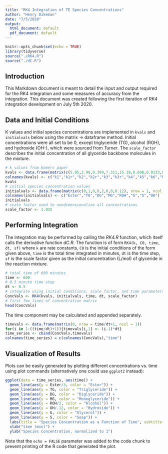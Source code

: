 ```yaml
---
title: "RK4 Integration of TE Species Concentrations"
author: "Henry Dikeman"
date: "7/5/2020"
output:
  html_document: default
  pdf_document: default
---
```


```r
knitr::opts_chunk$set(echo = TRUE)
library(tidyverse)
source("./RK4.R")
source("./dC.R")
```

## Introduction

This Markdown document is meant to detail the input and output required for the RK4 integration and some measures of accuracy from the integration. This document was created following the first iteration of RK4 integration development on July 5th 2020.

## Data and Initial Conditions

K values and initial species concentrations are implemented in `kvals` and `initialvals` below using the matrix -> dataframe method. Initial concentrations were all set to be 0, except triglyceride (TG), alcohol (ROH), and hydroxide (OH-), which were sourced from *Turner*. The `scale_factor` describes the initial concentration of all glyceride backbone molecules in the mixture.

```r
# k values from Komers paper
kvals <- data.frame(matrix(c(5.95,2.98,9.399,7.311,15.18,0.698,0.0133,0.3456,0.7474,0.4654), nrow = 1))/60
colnames(kvals) <- c("k1","k1r","k2","k2r","k3","k3r","k4","k5","k6","k7")
kvals
# initial species concentration values
initialvals <- data.frame(matrix(c(0,1,0,0,2,0,0,0.12), nrow = 1, ncol = 8))
colnames(initialvals) <- c("Ester","TG","DG","MG","ROH","G","S","OH")
initialvals
# scale factor used to nondimensionalize all concentrations
scale_factor <- 1.035
```

## Performing Integration

The integration may be performed by calling the *RK4.R* function, which itself calls the derivative function *dC.R*. The function is of form `RK4(k, C0, time, dt, sf)` where `k` are rate constants, `C0` is the initial conditions of the form given above, `time` is the total time integrated in minutes, `dt` is the time step, `sf` is the scale factor given as the initial concentration (L/mol) of glyceride in the reaction mixture.

```r
# total time of 600 minutes
time <- 600
# 0.5 minute time step
dt <- 0.5
# integrate using initial conditions, scale factor, and time parameters
ConcVals <- RK4(kvals, initialvals, time, dt, scale_factor)
# first few lines of concentration matrix
head(ConcVals)
```

The time component may be calculated and appended separately.

```r
timevals <- data.frame(matrix(0, nrow = time/dt+1, ncol = 1))
for(i in 1:((time/dt)+1)){timevals[i,1] <- (i-1)*dt}
time_series <- cbind(ConcVals,timevals)
colnames(time_series) = c(colnames(ConcVals),"time")
```

## Visualization of Results

Plots can be easily generated by plotting different concentrations vs. time using plot commands (alternatively one could use `ggplot2` instead):

```r
ggplot(data = time_series, aes(time)) + 
  geom_line(aes(y = Ester/3, color = "Ester")) + 
  geom_line(aes(y = TG, color = "Triglyceride")) + 
  geom_line(aes(y = DG, color = "Diglyceride")) + 
  geom_line(aes(y = MG, color = "Monoglyceride")) + 
  geom_line(aes(y = ROH/2, color = "Alcohol")) + 
  geom_line(aes(y = OH/.12, color = "Hydroxide")) + 
  geom_line(aes(y = G, color = "Glycerol")) + 
  geom_line(aes(y = S, color = "Soap")) + 
  labs(title = "Species Concentration as a Function of Time", subtitle = "Room temp, n = 2, p = 0.012") +
  xlab("time (min)") + 
  ylab("Species Concentration, normalized to 1")
```

Note that the `echo = FALSE` parameter was added to the code chunk to prevent printing of the R code that generated the plot.
